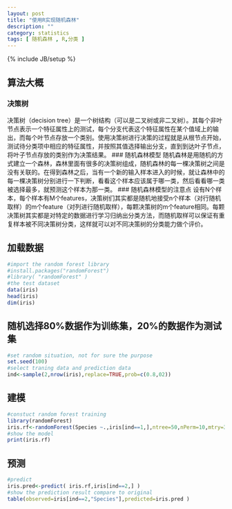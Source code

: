 ```yaml
---
layout: post
title: "使用R实现随机森林"
description: ""
category: statistics
tags: [ 随机森林 , R,分类 ]
---
```

{% include JB/setup %}



## 算法大概

### 决策树
决策树（decision tree）是一个树结构（可以是二叉树或非二叉树）。其每个非叶节点表示一个特征属性上的测试，每个分支代表这个特征属性在某个值域上的输出，而每个叶节点存放一个类别。使用决策树进行决策的过程就是从根节点开始，测试待分类项中相应的特征属性，并按照其值选择输出分支，直到到达叶子节点，将叶子节点存放的类别作为决策结果。
### 随机森林模型
随机森林是用随机的方式建立一个森林，森林里面有很多的决策树组成，随机森林的每一棵决策树之间是没有关联的。在得到森林之后，当有一个新的输入样本进入的时候，就让森林中的每一棵决策树分别进行一下判断，看看这个样本应该属于哪一类，然后看看哪一类被选择最多，就预测这个样本为那一类。
### 随机森林模型的注意点
设有N个样本，每个样本有M个features，决策树们其实都是随机地接受n个样本（对行随机取样）的m个feature（对列进行随机取样），每颗决策树的m个feature相同。每颗决策树其实都是对特定的数据进行学习归纳出分类方法，而随机取样可以保证有重复样本被不同决策树分类，这样就可以对不同决策树的分类能力做个评价。

## 加载数据

```r
#import the random forest library
#install.packages("randomForest")
#library( "randomForest" )
#the test dataset
data(iris)
head(iris)
dim(iris)
```

## 随机选择80%数据作为训练集，20%的数据作为测试集
```r
#set random situation, not for sure the purpose
set.seed(100)
#select traning data and prediction data
ind<-sample(2,nrow(iris),replace=TRUE,prob=c(0.8,02))
```

## 建模
```r
#constuct random forest training
library(randomForest)
iris.rf<-randomForest(Species ~.,iris[ind==1,],ntree=50,nPerm=10,mtry=3,proximity=TRUE,importance=TRUE)
#show the model
print(iris.rf)
```

## 预测
```r
#predict
iris.pred<-predict( iris.rf,iris[ind==2,] )
#show the prediction result compare to original
table(observed=iris[ind==2,"Species"],predicted=iris.pred )

```


